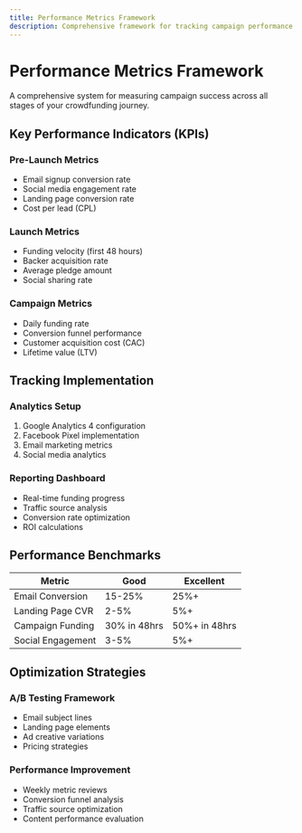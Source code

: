 ```yaml
---
title: Performance Metrics Framework
description: Comprehensive framework for tracking campaign performance and ROI
---
```


# Performance Metrics Framework

A comprehensive system for measuring campaign success across all stages of your crowdfunding journey.

## Key Performance Indicators (KPIs)

### Pre-Launch Metrics
- Email signup conversion rate
- Social media engagement rate
- Landing page conversion rate
- Cost per lead (CPL)

### Launch Metrics
- Funding velocity (first 48 hours)
- Backer acquisition rate
- Average pledge amount
- Social sharing rate

### Campaign Metrics
- Daily funding rate
- Conversion funnel performance
- Customer acquisition cost (CAC)
- Lifetime value (LTV)

## Tracking Implementation

### Analytics Setup
1. Google Analytics 4 configuration
2. Facebook Pixel implementation
3. Email marketing metrics
4. Social media analytics

### Reporting Dashboard
- Real-time funding progress
- Traffic source analysis
- Conversion rate optimization
- ROI calculations

## Performance Benchmarks

| Metric | Good | Excellent |
|--------|------|----------|
| Email Conversion | 15-25% | 25%+ |
| Landing Page CVR | 2-5% | 5%+ |
| Campaign Funding | 30% in 48hrs | 50%+ in 48hrs |
| Social Engagement | 3-5% | 5%+ |

## Optimization Strategies

### A/B Testing Framework
- Email subject lines
- Landing page elements
- Ad creative variations
- Pricing strategies

### Performance Improvement
- Weekly metric reviews
- Conversion funnel analysis
- Traffic source optimization
- Content performance evaluation